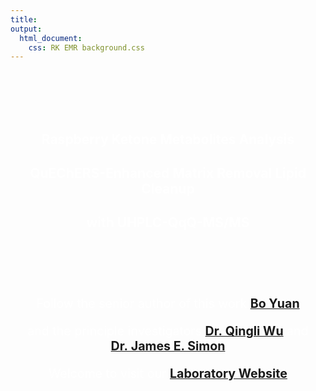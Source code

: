```yaml
---
title:   
output: 
  html_document:
    css: RK EMR background.css
---
```


<br><br><br><br>

<h2 style = "color:white; text-align:center; background-color: NA;"> Raspberry Ketone Metabolites Analysis</h1>

<h2 style = "color:white; text-align:center; background-color: NA;"> QuEChERS-Enhanced Matrix Removal Lipid Cleanup</h1>

<h2 style = "color:white; text-align:center; background-color: NA;"> with UHPLC-QqQ-MS/MS</h1>

<br><br><br><br>

<p style = "color: white; text-align:center; font-size: 140%;"> Follow the senior author of this work <strong>[Bo Yuan](https://scholar.google.com/citations?user=aFh0570AAAAJ&hl=en&authuser=1) </strong> </p>

<p style = "color: white; text-align:center; font-size: 140%;"> and the principle investigators <strong>[Dr. Qingli Wu](https://plantbiology.rutgers.edu/faculty/wu/Qing-Li_Wu.html)</strong> and <strong>[Dr. James E. Simon](https://plantbiology.rutgers.edu/faculty/simon/James_Simon.html)</strong> </p>


<p style = "color: white; text-align:center; font-size: 140%;"> Welcome to visit our <strong>[Laboratory Website](http://newuseag.rutgers.edu/)</strong> </p>


<br>